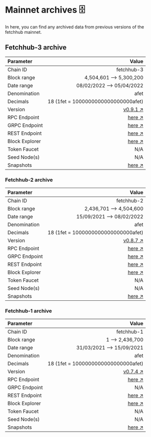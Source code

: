 # Mainnet archives 🗄

In here, you can find any archived data from previous versions of the fetchhub mainnet.

## Fetchhub-3 archive

| Parameter      | Value                                                                                            |
| :------------- | -----------------------------------------------------------------------------------------------: |
| Chain ID       | fetchhub-3                                                                                       |
| Block range    | 4,504,601 --> 5,300,200                                                                          |
| Date range     | 08/02/2022 --> 05/04/2022                                                                        |
| Denomination   | afet                                                                                             |
| Decimals       | 18 (1fet = 1000000000000000000afet)                                                              |
| Version        | [v0.9.1 ↗️](https://github.com/fetchai/fetchd/releases/tag/v0.9.1)                               |
| RPC Endpoint   | [here ↗️](https://rpc-fetchhub3-archive.fetch.ai:443)                                            |
| GRPC Endpoint  | [here ↗️](https://grpc-fetchhub3-archive.fetch.ai:443)                                           |
| REST Endpoint  | [here ↗️](https://rest-fetchhub3-archive.fetch.ai:443)                                           |
| Block Explorer | [here ↗️](https://explore-fetchhub3-archive.fetch.ai)                                            |
| Token Faucet   | N/A                                                                                              |
| Seed Node(s)   | N/A                                                                                              |
| Snapshots      | [here ↗️](https://storage.googleapis.com/fetch-ai-mainnet-snapshots/fetchhub-3-archive.tgz)      |

### Fetchhub-2 archive

| Parameter      | Value                                                                                        |
| :------------- | -------------------------------------------------------------------------------------------: |
| Chain ID       | fetchhub-2                                                                                   |
| Block range    | 2,436,701 --> 4,504,600                                                                      |
| Date range     | 15/09/2021 --> 08/02/2022                                                                    |
| Denomination   | afet                                                                                         |
| Decimals       | 18 (1fet = 1000000000000000000afet)                                                          |
| Version        | [v0.8.7 ↗️](https://github.com/fetchai/fetchd/releases/tag/v0.8.7)                           |
| RPC Endpoint   | [here ↗️](https://rpc-fetchhub2-archive.fetch.ai:443)                                        |
| GRPC Endpoint  | [here ↗️](https://grpc-fetchhub2-archive.fetch.ai:443)                                       |
| REST Endpoint  | [here ↗️](https://rest-fetchhub2-archive.fetch.ai:443)                                       |
| Block Explorer | [here ↗️](https://explore-fetchhub2-archive.fetch.ai)                                        |
| Token Faucet   | N/A                                                                                          |
| Seed Node(s)   | N/A                                                                                          |
| Snapshots      | [here ↗️](https://storage.googleapis.com/fetch-ai-mainnet-snapshots/fetchhub-2-archive.tgz)  |

### Fetchhub-1 archive

| Parameter      | Value                                                                                       |
| :------------- | ------------------------------------------------------------------------------------------: |
| Chain ID       | fetchhub-1                                                                                  |
| Block range    | 1 --> 2,436,700                                                                             |
| Date range     | 31/03/2021 --> 15/09/2021                                                                   |
| Denomination   | afet                                                                                        |
| Decimals       | 18 (1fet = 1000000000000000000afet)                                                         |
| Version        | [v0.7.4 ↗️](https://github.com/fetchai/fetchd/releases/tag/v0.7.4)                          |
| RPC Endpoint   | [here ↗️](https://rpc-fetchhub1-archive.fetch.ai:443)                                       |
| GRPC Endpoint  | N/A                                                                                         |
| REST Endpoint  | [here ↗️](https://rest-fetchhub1-archive.fetch.ai:443)                                      |
| Block Explorer | [here ↗️](https://explore-fetchhub1-archive.fetch.ai)                                       |
| Token Faucet   | N/A                                                                                         |
| Seed Node(s)   | N/A                                                                                         |
| Snapshots      | [here ↗️](https://storage.googleapis.com/fetch-ai-mainnet-snapshots/fetchhub-1-archive.tgz) |
